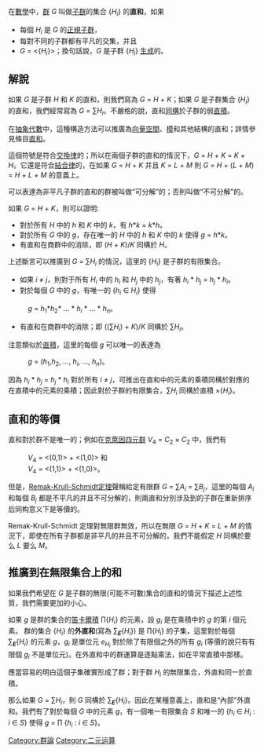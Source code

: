 {{NoteTA|G1=Math}}
{{Groups}}
在[[數學|數學]]中，[[群|群]] ''G'' 叫做[[子群|子群]]的集合 {''H''<sub>''i''</sub>} 的'''直和'''，如果
* 每個 ''H''<sub>''i''</sub> 是 ''G'' 的[[正規子群|正規子群]]，
* 每對不同的子群都有平凡的交集，并且
* ''G'' = <{''H''<sub>''i''</sub>}>；換句話說，''G'' 是子群 {''H''<sub>''i''</sub>} [[群的生成集合|生成]]的。

==解說==

如果 ''G'' 是子群 ''H'' 和 ''K'' 的直和，則我們寫為 ''G'' = ''H'' + ''K''；如果 ''G'' 是子群集合 {''H''<sub>''i''</sub>} 的直和，我們經常寫為 ''G'' = ∑''H''<sub>''i''</sub>。不嚴格的說，直和[[同構|同構]]於子群的弱[[直積|直積]]。

在[[抽象代數|抽象代數]]中，這種構造方法可以推廣為[[向量空間|向量空間]]、[[模|模]]和其他結構的直和；詳情參見條目[[直和|直和]]。

這個符號是符合[[交換律|交換律]]的；所以在兩個子群的直和的情況下，''G'' = ''H'' + ''K'' = ''K'' + ''H''。它還是符合[[結合律|結合律]]的，在如果 ''G'' = ''H'' + ''K'' 并且 ''K'' = ''L'' + ''M'' 則 ''G'' = ''H'' + (''L'' + ''M'') = ''H'' +  ''L'' + ''M'' 的意義上。

可以表達為非平凡子群的直和的群被叫做“可分解”的；否則叫做“不可分解”的。

如果 ''G'' = ''H'' + ''K''，則可以證明:

* 對於所有 ''H'' 中的 ''h'' 和 ''K'' 中的 ''k''，有 ''h''*''k'' = ''k''*''h''。
* 對於所有 ''G'' 中的 ''g''，存在唯一的 ''H'' 中的 ''h'' 和 ''K'' 中的 ''k'' 使得 ''g'' = ''h''*''k''。
* 有直和在商群中的消除，即 (''H'' + ''K'')/''K'' 同構於 ''H''。

上述斷言可以推廣到 ''G'' = ∑''H''<sub>''i''</sub> 的情況，這里的 {''H''<sub>i</sub>} 是子群的有限集合。

* 如果 ''i'' ≠ ''j''，則對于所有 ''H''<sub>''i''</sub> 中的 ''h''<sub>''i''</sub> 和 ''H''<sub>''j''</sub> 中的 ''h''<sub>''j''</sub>，有著 ''h''<sub>''i''</sub> * ''h''<sub>''j''</sub> = ''h''<sub>''j''</sub> * ''h''<sub>''i''</sub>。
* 對於每個 ''G'' 中的 ''g''，有唯一的 {''h''<sub>''i''</sub> ∈ ''H''<sub>''i''</sub>} 使得
:''g'' = ''h''<sub>1</sub>*''h''<sub>2</sub>* ... * ''h''<sub>''i''</sub> * ... * ''h''<sub>''n''</sub>。
* 有直和在商群中的消除；即 ((∑''H''<sub>''i''</sub>) + ''K'')/''K'' 同構於 ∑''H''<sub>''i''</sub>。

注意類似於[[直積|直積]]，這里的每個 ''g'' 可以唯一的表達為
:''g'' = (''h''<sub>1</sub>,''h''<sub>2</sub>, ..., ''h''<sub>''i''</sub>, ..., ''h''<sub>''n''</sub>)。

因為 ''h''<sub>''i''</sub> * ''h''<sub>''j''</sub> = ''h''<sub>''j''</sub> * ''h''<sub>''i''</sub> 對於所有 ''i'' ≠ ''j''，可推出在直和中的元素的乘積同構於對應的在直積中的元素的乘積；因此對於子群的有限集合，∑''H''<sub>''i''</sub> 同構於直積 ×{''H''<sub>''i''</sub>}。

==直和的等價 ==

直和對於群不是唯一的；例如在[[克萊因四元群|克萊因四元群]] ''V''<sub>4</sub> = ''C''<sub>2</sub> × ''C''<sub>2</sub> 中，我們有 
:''V''<sub>4</sub> = <(0,1)> + <(1,0)> 和 
:''V''<sub>4</sub> = <(1,1)> + <(1,0)>。

但是，[[Remak-Krull-Schmidt定理|Remak-Krull-Schmidt定理]]聲稱給定有限群 ''G'' = ∑''A''<sub>''i''</sub> = ∑''B''<sub>''j''</sub>，這里的每個 ''A''<sub>''i''</sub> 和每個 ''B''<sub>''j''</sub> 都是不平凡的并且不可分解的，則兩直和分別涉及到的子群在重新排序后同构意义下是等價的。

Remak-Krull-Schmidt 定理對無限群無效，所以在無限 ''G'' = ''H'' + ''K'' = ''L'' + ''M'' 的情況下，即使在所有子群都是非平凡的并且不可分解的，我們不能假定 ''H'' 同構於要么 ''L'' 要么 ''M''。

== 推廣到在無限集合上的和 ==

如果我們希望在 ''G'' 是子群的無限(可能不可數)集合的直和的情況下描述上述性質，我們需要更加的小心。

如果 ''g'' 是群的集合的[[笛卡爾積|笛卡爾積]] ∏{''H''<sub>''i''</sub>} 的元素，設 ''g''<sub>''i''</sub> 是在乘積中的 ''g'' 的第 ''i'' 個元素。 群的集合 {''H''<sub>''i''</sub>} 的'''外直和'''(寫為 ∑<sub>'''''E'''''</sub>{''H''<sub>''i''</sub>}) 是 ∏{''H''<sub>''i''</sub>} 的子集，這里對於每個 ∑<sub>'''''E'''''</sub>{''H''<sub>''i''</sub>} 的元素 ''g''，''g''<sub>''i''</sub> 是單位元 <math>e_{H_i}</math> 對於除了有限個之外的所有 ''g''<sub>''i''</sub> (等價的說只有有限個 ''g''<sub>''i''</sub> 不是單位元)。在外直和中的群運算是逐點乘法，如在平常直積中那樣。

應當容易的明白這個子集確實形成了群；對于群 ''H''<sub>''i''</sub> 的無限集合，外直和同一於直積。

那么如果 ''G'' = ∑''H''<sub>''i''</sub>，則 ''G'' 同構於 ∑<sub>'''''E'''''</sub>{''H''<sub>''i''</sub>}。因此在某種意義上，直和是“內部”外直和。我們有了對於每個 ''G'' 中的元素 ''g''，有一個唯一有限集合 ''S'' 和唯一的 {''h''<sub>''i''</sub> ∈ ''H''<sub>''i''</sub> : ''i'' ∈ ''S''} 使得 ''g'' = ∏ {''h''<sub>''i''</sub> : ''i'' ∈ ''S''}。

[[Category:群論|Category:群論]]
[[Category:二元运算|Category:二元运算]]
